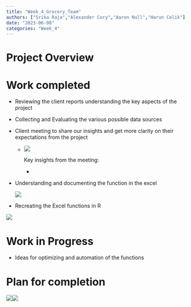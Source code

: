```yaml
---
title: "Week_4_Grocery_Team"
authors: ["Srika Raja","Alexander Cory","Aaron Null","Harun Celik"]
date: "2023-06-08"
categories: "Week_4"
---
```


# Project Overview

# Work completed

-   Reviewing the client reports understanding the key aspects of the project

-   Collecting and Evaluating the various possible data sources

-   Client meeting to share our insights and get more clarity on their expectations from the project

    -   ![](images/WhatsApp%20Image%202023-06-02%20at%2014.09.29-01.jpg)

        Key insights from the meeting:

        -   

-   Understanding and documenting the function in the excel

    ![](images/Understanding%20functions-01.png)

-   Recreating the Excel functions in R

![](images/functions-01.png)

# Work in Progress

-   Ideas for optimizing and automation of the functions

# Plan for completion

![](images/tool_process-01.png)![](images/project_timeline-01.png)
